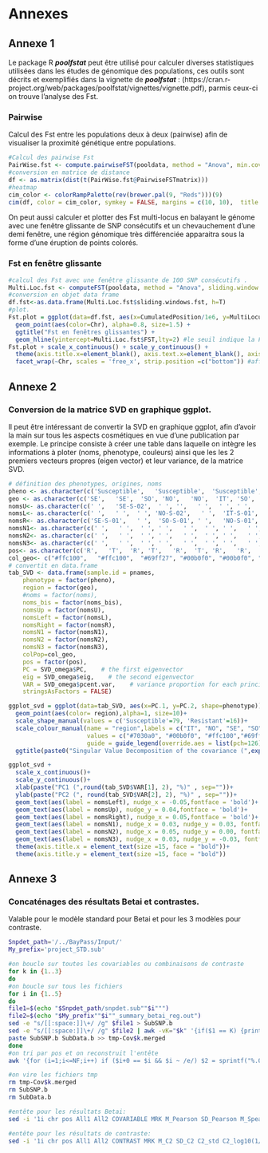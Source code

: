# Annexes {-}

## Annexe 1 {-#An1}

Le package R **_poolfstat_** peut être utilisé pour calculer diverses statistiques utilisées dans les études de génomique des populations, ces outils sont décrits et exemplifiés dans la vignette de **_poolfstat_** : (https://cran.r-project.org/web/packages/poolfstat/vignettes/vignette.pdf), parmis ceux-ci on trouve l'analyse des Fst.

### Pairwise {-}
Calcul des Fst entre les populations deux à deux (pairwise) afin de visualiser la proximité génétique entre populations.
```r
#Calcul des pairwise Fst 
PairWise.fst <- compute.pairwiseFST(pooldata, method = "Anova", min.cov.per.pool = 4, max.cov.per.pool = 1e+06, min.maf = 0.05, output.snp.values = FALSE)
#conversion en matrice de distance
df <- as.matrix(dist(t(PairWise.fst@PairwiseFSTmatrix)))
#heatmap
cim_color <- colorRampPalette(rev(brewer.pal(9, "Reds")))(9)
cim(df, color = cim_color, symkey = FALSE, margins = c(10, 10),  title = "heatmap des pairwise Fst entre les populations")
```

On peut aussi calculer et plotter des Fst multi-locus en balayant le génome avec une fenêtre glissante de SNP consécutifs et un chevauchement d'une demi fenêtre, une région génomique très différenciée apparaitra sous la forme d'une éruption de points colorés.

### Fst en fenêtre glissante {-}
```r
#calcul des Fst avec une fenêtre glissante de 100 SNP consécutifs .
Multi.Loc.fst <- computeFST(pooldata, method = "Anova", sliding.window.size = 100)
#conversion en objet data frame
df.fst<-as.data.frame(Multi.Loc.fst$sliding.windows.fst, h=T)
#plot.
Fst.plot = ggplot(data=df.fst, aes(x=CumulatedPosition/1e6, y=MultiLocusFst)) +
  geom_point(aes(color=Chr), alpha=0.8, size=1.5) +
  ggtitle("Fst en fenêtres glissantes") +
  geom_hline(yintercept=Multi.Loc.fst$FST,lty=2) #le seuil indique la Fst globale estimée à l'échelle du génome
Fst.plot + scale_x_continuous() + scale_y_continuous() +
  theme(axis.title.x=element_blank(), axis.text.x=element_blank(), axis.ticks.x=element_blank()) +
  facet_wrap(~Chr, scales = 'free_x', strip.position =c("bottom")) #affichage des chromosomes en grille
```

## Annexe 2 {-#An2}

### Conversion de la matrice SVD en graphique ggplot.

Il peut être intéressant de convertir la SVD en graphique ggplot, afin d'avoir la main sur tous les aspects cosmétiques en vue d'une publication par exemple.
Le principe consiste à créer une table dans laquelle on intègre les informations à ploter (noms, phenotype, couleurs) ainsi que les les 2 premiers vecteurs propres (eigen vector) et leur variance, de la matrice SVD.
```r
# définition des phenotypes, origines, noms
pheno <- as.character(c('Susceptible',   'Susceptible',  'Susceptible', 'Susceptible', 'Susceptible', 'Susceptible', 'Resistant', 'Resistant', 'Resistant', 'Resistant', 'Resistant','Resistant','Resistant'))
geo <- as.character(c('SE',   'SE',  'SO', 'NO',   'NO',  'IT', 'SO',   'NO',  'SE','NO','NO','NO','IT'))
nomsU<- as.character(c(' ',   'SE-S-02',  ' ', '',   ' ',  ' ', ' ',   ' ',  ' ',' ',' ',' ',' '))
nomsL<- as.character(c(' ',   ' ',  ' ', 'NO-S-02',   ' ',  'IT-S-01', 'SO-R-01',   'NO-R-04',  'SE-R-01',' ',' ',' ','IT-R-01'))
nomsR<- as.character(c('SE-S-01',   ' ',  'SO-S-01', ' ',   'NO-S-01',  ' ', ' ',   ' ',  ' ',' ',' ',' ',' '))
nomsN1<- as.character(c(' ',   ' ',  ' ', ' ',   ' ',  ' ', ' ',   ' ',  ' ', 'NO-R-01', ' ', ' ', ' '))
nomsN2<- as.character(c(' ',   ' ',  ' ', ' ',   ' ',  ' ', ' ',   ' ',  ' ', ' ', 'NO-R-02', ' ', ' '))
nomsN3<- as.character(c(' ',   ' ',  ' ', ' ',   ' ',  ' ', ' ',   ' ',  ' ', ' ', ' ', 'NO-R-03', ' '))
pos<- as.character(c('R',   'T',  'R', 'T',   'R',  'T', 'R',   'R',  'T','R','R','R','R'))
col_geo<- c("#ffc100",   "#ffc100",  "#69ff27", "#00b0f0", "#00b0f0", "#7030a0", "#69ff27", "#00b0f0",  "#ffc100","#00b0f0","#00b0f0","#00b0f0","#7030a0")
# convertit en data.frame
tab_SVD <- data.frame(sample.id = pnames,
    phenotype = factor(pheno),
    region = factor(geo),
    #noms = factor(noms),
    noms_bis = factor(noms_bis),
    nomsUp = factor(nomsU),
    nomsLeft = factor(nomsL),
    nomsRight = factor(nomsR),
    nomsN1 = factor(nomsN1),
    nomsN2 = factor(nomsN2),
    nomsN3 = factor(nomsN3),
    colPop=col_geo,
    pos = factor(pos),
    PC = SVD_omega$PC,    # the first eigenvector
    eig = SVD_omega$eig,    # the second eigenvector
    VAR = SVD_omega$pcent.var,    # variance proportion for each principal component
    stringsAsFactors = FALSE)

ggplot_svd = ggplot(data=tab_SVD, aes(x=PC.1, y=PC.2, shape=phenotype)) +
  geom_point(aes(color= region),alpha=1, size=10)+
  scale_shape_manual(values = c('Susceptible'=79, 'Resistant'=16))+
  scale_colour_manual(name = "region",labels = c("IT", "NO", "SE", "SO"),
                      values = c("#7030a0", "#00b0f0", "#ffc100","#69ff27" ),
                      guide = guide_legend(override.aes = list(pch=126)))+
  ggtitle(paste0("Singular Value Decomposition of the covariance (",expression("\U03A9"),") matrix for Z chromosome"))

ggplot_svd +
  scale_x_continuous()+
  scale_y_continuous()+
  xlab(paste("PC1 (",round(tab_SVD$VAR[1], 2), "%)" , sep=""))+
  ylab(paste("PC2 (", round(tab_SVD$VAR[2], 2), "%)" , sep=""))+
  geom_text(aes(label = nomsLeft), nudge_x = -0.05,fontface = 'bold')+
  geom_text(aes(label = nomsUp), nudge_y = 0.04,fontface = 'bold')+
  geom_text(aes(label = nomsRight), nudge_x = 0.05,fontface = 'bold')+
  geom_text(aes(label = nomsN1), nudge_x = 0.03, nudge_y = 0.03, fontface = 'bold')+
  geom_text(aes(label = nomsN2), nudge_x = 0.05, nudge_y = 0.00, fontface = 'bold')+
  geom_text(aes(label = nomsN3), nudge_x = 0.03, nudge_y = -0.03, fontface = 'bold')+
  theme(axis.title.x = element_text(size =15, face = "bold"))+
  theme(axis.title.y = element_text(size =15, face = "bold"))
```

## Annexe 3 {-#An3}

### Concaténages des résultats Betai et contrastes.
Valable pour le modèle standard pour Betai et pour les 3 modèles pour contraste.

```bash

Snpdet_path='/../BayPass/Input/'
My_prefix='project_STD.sub'

#on boucle sur toutes les covariables ou combinaisons de contraste
for k in {1..3}
do
#on boucle sur tous les fichiers
for i in {1..5}
do
file1=$(echo "$Snpdet_path/snpdet.sub""$i""")
file2=$(echo "$My_prefix""$i""_summary_betai_reg.out")							#adapter le préfixe
sed -e "s/[[:space:]]\+/ /g" $file1 > SubSNP.b									#on remplace tous les séparateurs par tabulation, ça évite les bugs
sed -e "s/[[:space:]]\+/ /g" $file2 | awk -vK="$k" '{if($1 == K) {print}}' - > SubData.b				#on prend si col 1 (covariable) = k
paste SubSNP.b SubData.b >> tmp-Cov$k.merged							#on colle/incrémente dans un nouveau fichier
done
#on tri par pos et on reconstruit l'entête
awk '{for (i=1;i<=NF;i++) if ($i+0 == $i && $i ~ /e/) $2 = sprintf("%.0f", $i)} 1' tmp-Cov$k.merged | sort -k1,1 -k2,2n - > project_Betai.Cov$k		

#on vire les fichiers tmp
rm tmp-Cov$k.merged
rm SubSNP.b
rm SubData.b

#entête pour les résultats Betai:
sed -i '1i chr pos All1 All2 COVARIABLE MRK M_Pearson SD_Pearson M_Spearman SD_Spearman BF(dB) Beta_is SD_Beta_is eBPis' project_Betai.Cov$k 

#entête pour les résultats de contraste:
sed -i '1i chr pos All1 All2 CONTRAST MRK M_C2 SD_C2 C2_std C2_log10(1/pval)' project_contrast-C$k
```


